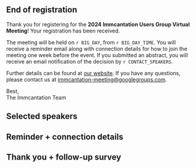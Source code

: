 ## End of registration 

Thank you for registering for the **2024 Immcantation Users Group Virtual Meeting**! Your registration has been received. 

The meeting will be held on `r BIG_DAY`, from `r BIG_DAY_TIME`. You will receive a reminder email along with connection details for how to join the meeting one week before the event. If you submitted an abstract, you will receive an email notification of the decision by `r CONTACT_SPEAKERS`.

Further details can be found at [our website](http://kleinstein.bitbucket.io/IM). If you have any questions, please contact us at [immcantation-meeting@googlegroups.com](mailto:immcantation-meeting@googlegroups.com). 

Best,  
The Immcantation Team


## Selected speakers



## Reminder + connection details



## Thank you + follow-up survey